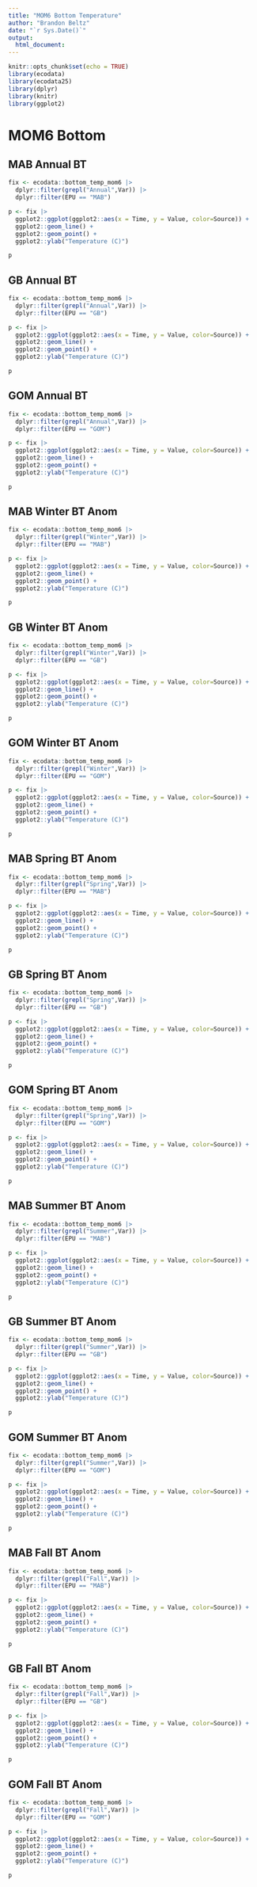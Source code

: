 ```yaml
---
title: "MOM6 Bottom Temperature"
author: "Brandon Beltz"
date: "`r Sys.Date()`"
output:
  html_document:
---
```


```r
knitr::opts_chunk$set(echo = TRUE)
library(ecodata)
library(ecodata25)
library(dplyr)
library(knitr)
library(ggplot2)
```

# MOM6 Bottom {.tabset}

## MAB Annual BT 
```r
fix <- ecodata::bottom_temp_mom6 |>
  dplyr::filter(grepl("Annual",Var)) |>
  dplyr::filter(EPU == "MAB")

p <- fix |>
  ggplot2::ggplot(ggplot2::aes(x = Time, y = Value, color=Source)) +
  ggplot2::geom_line() +
  ggplot2::geom_point() +
  ggplot2::ylab("Temperature (C)")

p
```

## GB Annual BT 
```r
fix <- ecodata::bottom_temp_mom6 |>
  dplyr::filter(grepl("Annual",Var)) |>
  dplyr::filter(EPU == "GB")

p <- fix |>
  ggplot2::ggplot(ggplot2::aes(x = Time, y = Value, color=Source)) +
  ggplot2::geom_line() +
  ggplot2::geom_point() +
  ggplot2::ylab("Temperature (C)")

p
```

## GOM Annual BT 
```r
fix <- ecodata::bottom_temp_mom6 |>
  dplyr::filter(grepl("Annual",Var)) |>
  dplyr::filter(EPU == "GOM")

p <- fix |>
  ggplot2::ggplot(ggplot2::aes(x = Time, y = Value, color=Source)) +
  ggplot2::geom_line() +
  ggplot2::geom_point() +
  ggplot2::ylab("Temperature (C)")

p
```

## MAB Winter BT Anom
```r
fix <- ecodata::bottom_temp_mom6 |>
  dplyr::filter(grepl("Winter",Var)) |>
  dplyr::filter(EPU == "MAB")

p <- fix |>
  ggplot2::ggplot(ggplot2::aes(x = Time, y = Value, color=Source)) +
  ggplot2::geom_line() +
  ggplot2::geom_point() +
  ggplot2::ylab("Temperature (C)")

p
```

## GB Winter BT Anom 
```r
fix <- ecodata::bottom_temp_mom6 |>
  dplyr::filter(grepl("Winter",Var)) |>
  dplyr::filter(EPU == "GB")

p <- fix |>
  ggplot2::ggplot(ggplot2::aes(x = Time, y = Value, color=Source)) +
  ggplot2::geom_line() +
  ggplot2::geom_point() +
  ggplot2::ylab("Temperature (C)")

p
```

## GOM Winter BT Anom 
```r
fix <- ecodata::bottom_temp_mom6 |>
  dplyr::filter(grepl("Winter",Var)) |>
  dplyr::filter(EPU == "GOM")

p <- fix |>
  ggplot2::ggplot(ggplot2::aes(x = Time, y = Value, color=Source)) +
  ggplot2::geom_line() +
  ggplot2::geom_point() +
  ggplot2::ylab("Temperature (C)")

p
```

## MAB Spring BT Anom
```r
fix <- ecodata::bottom_temp_mom6 |>
  dplyr::filter(grepl("Spring",Var)) |>
  dplyr::filter(EPU == "MAB")

p <- fix |>
  ggplot2::ggplot(ggplot2::aes(x = Time, y = Value, color=Source)) +
  ggplot2::geom_line() +
  ggplot2::geom_point() +
  ggplot2::ylab("Temperature (C)")

p
```

## GB Spring BT Anom 
```r
fix <- ecodata::bottom_temp_mom6 |>
  dplyr::filter(grepl("Spring",Var)) |>
  dplyr::filter(EPU == "GB")

p <- fix |>
  ggplot2::ggplot(ggplot2::aes(x = Time, y = Value, color=Source)) +
  ggplot2::geom_line() +
  ggplot2::geom_point() +
  ggplot2::ylab("Temperature (C)")

p
```

## GOM Spring BT Anom 
```r
fix <- ecodata::bottom_temp_mom6 |>
  dplyr::filter(grepl("Spring",Var)) |>
  dplyr::filter(EPU == "GOM")

p <- fix |>
  ggplot2::ggplot(ggplot2::aes(x = Time, y = Value, color=Source)) +
  ggplot2::geom_line() +
  ggplot2::geom_point() +
  ggplot2::ylab("Temperature (C)")

p
```

## MAB Summer BT Anom
```r
fix <- ecodata::bottom_temp_mom6 |>
  dplyr::filter(grepl("Summer",Var)) |>
  dplyr::filter(EPU == "MAB")

p <- fix |>
  ggplot2::ggplot(ggplot2::aes(x = Time, y = Value, color=Source)) +
  ggplot2::geom_line() +
  ggplot2::geom_point() +
  ggplot2::ylab("Temperature (C)")

p
```

## GB Summer BT Anom 
```r
fix <- ecodata::bottom_temp_mom6 |>
  dplyr::filter(grepl("Summer",Var)) |>
  dplyr::filter(EPU == "GB")

p <- fix |>
  ggplot2::ggplot(ggplot2::aes(x = Time, y = Value, color=Source)) +
  ggplot2::geom_line() +
  ggplot2::geom_point() +
  ggplot2::ylab("Temperature (C)")

p
```

## GOM Summer BT Anom 
```r
fix <- ecodata::bottom_temp_mom6 |>
  dplyr::filter(grepl("Summer",Var)) |>
  dplyr::filter(EPU == "GOM")

p <- fix |>
  ggplot2::ggplot(ggplot2::aes(x = Time, y = Value, color=Source)) +
  ggplot2::geom_line() +
  ggplot2::geom_point() +
  ggplot2::ylab("Temperature (C)")

p
```

## MAB Fall BT Anom
```r
fix <- ecodata::bottom_temp_mom6 |>
  dplyr::filter(grepl("Fall",Var)) |>
  dplyr::filter(EPU == "MAB")

p <- fix |>
  ggplot2::ggplot(ggplot2::aes(x = Time, y = Value, color=Source)) +
  ggplot2::geom_line() +
  ggplot2::geom_point() +
  ggplot2::ylab("Temperature (C)")

p
```

## GB Fall BT Anom 
```r
fix <- ecodata::bottom_temp_mom6 |>
  dplyr::filter(grepl("Fall",Var)) |>
  dplyr::filter(EPU == "GB")

p <- fix |>
  ggplot2::ggplot(ggplot2::aes(x = Time, y = Value, color=Source)) +
  ggplot2::geom_line() +
  ggplot2::geom_point() +
  ggplot2::ylab("Temperature (C)")

p
```

## GOM Fall BT Anom 
```r
fix <- ecodata::bottom_temp_mom6 |>
  dplyr::filter(grepl("Fall",Var)) |>
  dplyr::filter(EPU == "GOM")

p <- fix |>
  ggplot2::ggplot(ggplot2::aes(x = Time, y = Value, color=Source)) +
  ggplot2::geom_line() +
  ggplot2::geom_point() +
  ggplot2::ylab("Temperature (C)")

p
```
